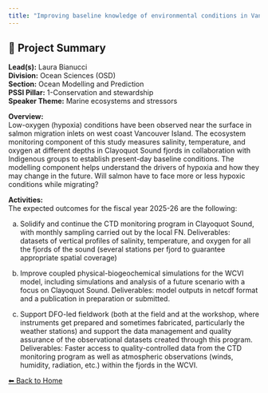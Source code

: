 ---
title: "Improving baseline knowledge of environmental conditions in Vancouver Islands fjords through observations and modelling, with a focus on hypoxia dynamics, climate change, and the potential implications for Pacific salmon"
---

## 🧬 Project Summary

**Lead(s):** Laura Bianucci  
**Division:** Ocean Sciences (OSD)  
**Section:** Ocean Modelling and Prediction  
**PSSI Pillar:** 1-Conservation and stewardship  
**Speaker Theme:** Marine ecosystems and stressors  

**Overview:**  
Low-oxygen (hypoxia) conditions have been observed near the surface in salmon migration inlets on west coast Vancouver Island. The ecosystem monitoring component of this study measures salinity, temperature, and oxygen at different depths in Clayoquot Sound fjords in collaboration with Indigenous groups to establish present-day baseline conditions. The modelling component helps understand the drivers of hypoxia and how they may change in the future. Will salmon have to face more or less hypoxic conditions while migrating?   

**Activities:**  
The expected outcomes for the fiscal year 2025-26 are the following:

a.  Solidify and continue the CTD monitoring program in Clayoquot Sound, with monthly sampling carried out by the local FN. Deliverables: datasets of vertical profiles of salinity, temperature, and oxygen for all the fjords of the sound (several stations per fjord to guarantee appropriate spatial coverage)

b.  Improve coupled physical-biogeochemical simulations for the WCVI model, including simulations and analysis of a future scenario with a focus on Clayoquot Sound. Deliverables: model outputs in netcdf format and a publication in preparation or submitted. 

c.  Support DFO-led fieldwork (both at the field and at the workshop, where instruments get prepared and sometimes fabricated, particularly the weather stations) and support the data management and quality assurance of the observational datasets created through this program. Deliverables: Faster access to quality-controlled data from the CTD monitoring program as well as atmospheric observations (winds, humidity, radiation, etc.) within the fjords in the WCVI.

[⬅ Back to Home](../index.qmd)
